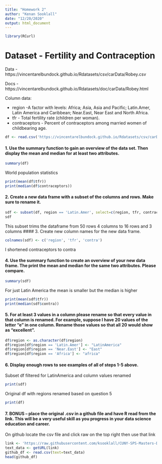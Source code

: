 ```yaml
---
title: "Homework 2"
author: "Kenan Sooklall"
date: "12/20/2020"
output: html_document
---
```

```r
library(RCurl)
```
# Dataset - Fertility and Contraception

Data - https://vincentarelbundock.github.io/Rdatasets/csv/carData/Robey.csv

Docs - https://vincentarelbundock.github.io/Rdatasets/doc/carData/Robey.html

Column data:

* region -A factor with levels: Africa; Asia, Asia and Pacific; Latin.Amer, Latin America and Caribbean; Near.East, Near East and North Africa.
* tfr - Total fertility rate (children per woman).
* contraceptors - Percent of contraceptors among married women of childbearing age.

```r
df <- read.csv('https://vincentarelbundock.github.io/Rdatasets/csv/carData/Robey.csv')
```

#### 1. Use the summary function to gain an overview of the data set. Then display the mean and median for at least two attributes.
```r
summary(df)
```
World population statistics
```r
print(mean(df$tfr))
print(median(df$contraceptors))
```
#### 2. Create a new data frame with a subset of the columns and rows. Make sure to rename it.
```r
sdf <- subset(df, region == 'Latin.Amer', select=c(region, tfr, contraceptors))
sdf
```
This subset trims the dataframe from 50 rows 4 columns to 16 rows and 3 columns
#### 3. Create new column names for the new data frame.
```r
colnames(sdf) <- c('region', 'tfr', 'contra')
```
I shortened contraceptors to contra

#### 4. Use the summary function to create an overview of your new data frame. The print the mean and median for the same two attributes. Please compare.
```r
summary(sdf)
```
For just Latin America the mean is smaller but the median is higher
```r
print(mean(sdf$tfr))
print(median(sdf$contra))
```
#### 5. For at least 3 values in a column please rename so that every value in that column is renamed. For example, suppose I have 20 values of the letter “e” in one column. Rename those values so that all 20 would show as “excellent”.
```r
df$region <- as.character(df$region)
df$region[df$region == 'Latin.Amer'] <- "LatinAmerica"
df$region[df$region == 'Near.East'] <- "East"
df$region[df$region == 'Africa'] <- "africa"
```

#### 6. Display enough rows to see examples of all of steps 1-5 above.
Subset df filtered for LatinAmerica and column values renamed
```r
print(sdf)
```
Original df with regions renamed based on question 5
```r
print(df)
```

#### 7. BONUS – place the original .csv in a github file and have R read from the link. This will be a very useful skill as you progress in your data science education and career.
On github locate the csv file and click raw on the top right then use that link
```r
link <- 'https://raw.githubusercontent.com/ksooklall/CUNY-SPS-Masters-DS/main/bridge_r/w2/fertility_and_contraception.csv'
text_data <- getURL(link)
github_df <- read.csv(text=text_data)
head(github_df)
```